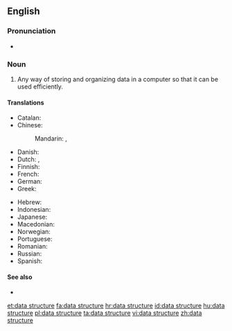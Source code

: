 ==English==

===Pronunciation===
* {{audio|en-us-data structure.ogg|Audio (US)|lang=en}}

===Noun===
{{examples-right|[[matrix]], [[stack]], [[queue]], [[dequeue]], [[list]], [[vector]], scene graph}}
{{en-noun|head=[[data]] [[structure]]}}

# {{context|computer science|lang=en}} Any way of storing and organizing data in a computer so that it can be used efficiently.

====Translations====
{{trans-top|organization of data}}
* Catalan: {{t|ca|[[estructura]] [[de]] [[dades]]|f}}
* Chinese:
*: Mandarin: {{t|cmn|數據結構|sc=Hani}}, {{t|cmn|数据结构|tr=shùjù jiégòu|sc=Hani}}
* Danish: {{t|da|datastruktur}}
* Dutch: {{t|nl|gegevensstructuur}}, {{t+|nl|datastructuur|f}}
* Finnish: {{t|fi|tietorakenne}}
* French: {{t|fr|structure de donnée|f}}
* German: {{t|de|Datenstruktur|f}}
* Greek: {{t|el|δομή δεδομένων|f|sc=Grek}}
{{trans-mid}}
* Hebrew: {{t+|he|מבנה נתונים|m}}
* Indonesian: {{t|id|[[struktur]] [[data]]}}
* Japanese: {{t|ja|データ構造|tr=でーたこうぞう, dēta kōzō}}
* Macedonian: {{t|mk|пода́точна структу́ра|f}}
* Norwegian: {{t|no|datastruktur|m}}
* Portuguese: {{t|pt|estrutura de dados|f}}
* Romanian: {{t|ro|structură de date|f}}
* Russian: {{t|ru|структу́ра да́нных|f|sc=Cyrl}}
* Spanish: {{t|es|estructura de datos|f}}
{{trans-bottom}}

====See also====
* {{pedia}}

[[et:data structure]]
[[fa:data structure]]
[[hr:data structure]]
[[id:data structure]]
[[hu:data structure]]
[[pl:data structure]]
[[ta:data structure]]
[[vi:data structure]]
[[zh:data structure]]